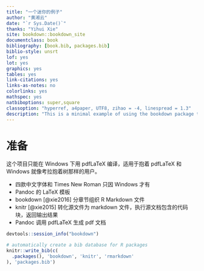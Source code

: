 ```yaml
--- 
title: "一个迷你的例子"
author: "黄湘云"
date: "`r Sys.Date()`"
thanks: "Yihui Xie"
site: bookdown::bookdown_site
documentclass: book
bibliography: [book.bib, packages.bib]
biblio-style: unsrt
lof: yes
lot: yes
graphics: yes
tables: yes
link-citations: yes
links-as-notes: no
colorlinks: yes
mathspec: yes
natbiboptions: super,square
classoption: "hyperref, a4paper, UTF8, zihao = -4, linespread = 1.3"
description: "This is a minimal example of using the bookdown package to write a book. The output format for this example is bookdown::gitbook."
---
```


\mainmatter

# 准备

这个项目只能在 Windows 下用 pdfLaTeX 编译，适用于抱着 pdfLaTeX 和 Windows 就像考拉抱着树那样的用户。

- 四款中文字体和 Times New Roman 只因 Windows 才有
- Pandoc 的 LaTeX 模板
- bookdown [@xie2016] 分章节组织 R Markdown 文件
- knitr [@xie2015] 转化源文件为 markdown 文件，执行源文档包含的代码块，返回输出结果
- Pandoc 调用 pdfLaTeX 生成 pdf 文档

```r
devtools::session_info("bookdown")
```



```r
# automatically create a bib database for R packages
knitr::write_bib(c(
  .packages(), 'bookdown', 'knitr', 'rmarkdown'
), 'packages.bib')
```

